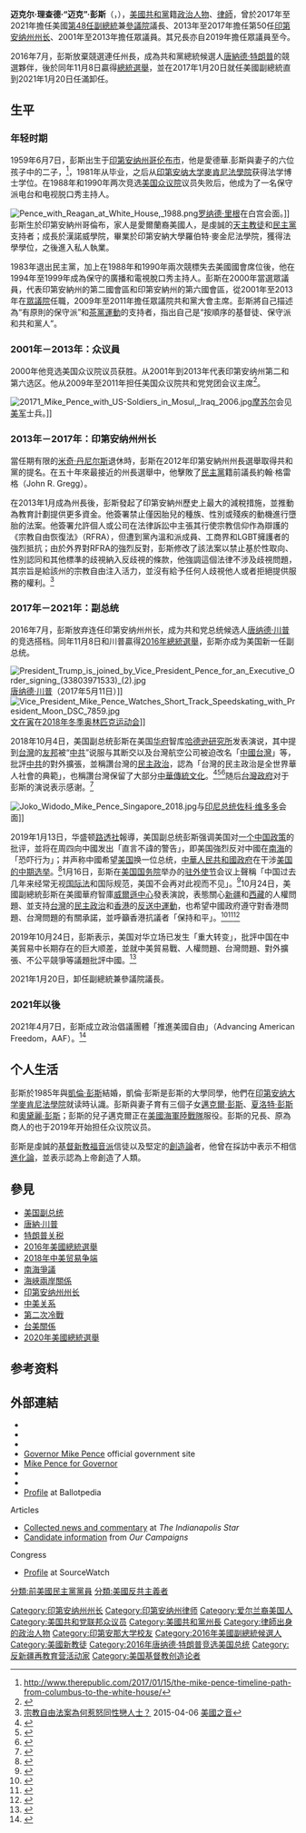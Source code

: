 {{Expand language|1=en|time=2021-01-20T23:14:51+00:00}}
{{noteTA
|G1=PresidentsUS
|1=zh-cn:迈克;zh-tw:麥克;zh-hk:米克;zh-hant:麥克
}}
{{Infobox officeholder
|name             = 迈克·彭斯
|original_name    = {{lang|en|Mike Pence}}
|image            = Mike Pence official portrait.jpg
|caption          = 2017年美國白宮官方肖像照
|order          = [[File:Seal_of_the_Vice_President_of_the_United_States.svg|45px]]<br>第48任
|office         = 美国副总统
|term_start       = 2017年1月20日
|term_end         = 2021年1月20日
|president        = [[唐納·川普|唐納·川普]]
|predecessor      = [[乔·拜登|乔·拜登]]
|successor        = [[賀錦麗|賀錦麗]] 
|office2          = 第50任[[印第安纳州|印第安纳州]][[印第安纳州州长|州长]]
|term_start2      = 2013年1月14日
|term_end2        = 2017年1月9日
|lieutenant2   = {{tsl|en|Sue Ellspermann|蘇·艾波曼}}<small>（2013年－2016年）</small><br/>[[埃瑞克·霍科姆|埃瑞克·霍科姆]]<small>（2016年－2017年）</small>
|predecessor2     = [[米奇·丹尼尔斯|米奇·丹尼尔斯]]
|successor2       = [[埃瑞克·霍科姆|埃瑞克·霍科姆]]
|office3          = {{tsl|en|Republican Conference Chairman of the United States House of Representatives|美国众议院共和党党团会议主席|眾議院共和黨黨團會議主席}}
|term_start3      = 2009年1月3日
|term_end3        = 2011年1月3日
|leader3          = [[約翰·博納|約翰·-{zh-hant:博納;zh-tw:貝納;zh-hans:博纳;}-]]
|predecessor3     = {{tsl|en|Adam Putnam|亞當·帕特南|亞當·-{zh-tw:帕特南;zh-hans:普特南;zh-hant:普特南;}-}}
|successor3       = [[傑布·亨薩靈|傑布·-{zh-tw:亨薩林;zh-hant:亨薩靈;zh-hans:亨萨灵}-]]
|office4          = [[美國眾議院|美國眾議院]]議員{{break}}來自[[印第安纳州|印第安纳州]]
|term_start4      = 2003年1月3日
|term_end4        = 2013年1月3日
|predecessor4     = {{tsl|en|David M. McIntosh|大衛·M·麥金塔|大衛·麥金塔}}
|successor4       = [[盧克·梅瑟|盧克·梅瑟]]
|constituency4    = {{link-en|印第安納州第二國會選區|Indiana's 2nd congressional district|第2國會選區}}<small>（2001年－2003年）</small><br>{{ushr|IN|6|C}}<small>（2003年－2013年）</small>
|birth_name       = 迈克尔·理查德·彭斯<br>Michael Richard Pence
|birth_date       = {{birth date and age|1959|6|7}}
|birth_place      = {{USA}}[[印第安纳州|印第安纳州]][[哥伦布_(印第安纳州)|哥倫布]]
|death_date       = 
|death_place      = 
|nationality      = {{USA}}
|spouse           = {{marriage|[[凱倫·彭斯|凱倫·彭斯]]|1985年6月8日}}
|children         = 1子2女
|relatives        = {{le|葛瑞格·彭斯|Greg Pence}}（兄長）
|party            = {{GOP}}（1983年－）
|otherparty       = {{UDP}}（1983年前）<ref>{{cite web | last1=Eason | first1=Brian | title=Next VP: 10 things to know about Indiana Gov. Mike Pence | url=https://www.indystar.com/story/news/politics/2016/07/07/trumps-vp-10-things-know-indiana-gov-mike-pence/86746980/ | date=2016-07-07 | publisher=[[印第安纳波利斯星报|印第安纳波利斯星报]]}}</ref>
|residence        = {{USA}}[[印第安納州|印第安納州]][[印第安納波利斯|印第安納波利斯]]
|alma_mater       = {{le|汉诺威学院|Hanover College}}<br>印第安纳大学麦肯尼法学院
|education        = [[印第安纳大学麦肯尼法学院|印第安纳大学麦肯尼法学院]][[法學博士|法學博士]]
|religion         = [[福音派|福音派]][[基督新教|基督新教]]<ref name="US News">Burton, Danielle (November 15, 2006).[https://web.archive.org/web/20100217091452/http://www.usnews.com/usnews/news/articles/061115/15pencefacts.htm What You Didn't Know About Rep. Mike Pence of Indiana], ''U.S. News & World Report'' accessed March 31, 2015.</ref>
|occupation       = 政治人物、律师、广播员
|signature        = Mike Pence Signature2.svg
|website          = {{url|mikepence.com|官方網站}}
}}
'''迈克尔·理查德·“迈克”·彭斯'''（{{lang-en|Michael Richard "Mike" Pence}}，{{bd|1959年|6月7日}}），[[美國|美國]][[共和黨_(美國)|共和黨]]籍[[政治人物|政治人物]]、[[律師|律師]]，曾於2017年至2021年擔任美國[[美国总统列表|第48任]][[美國副總統|副總統]]兼[[美國參議院|參議院]]議長、2013年至2017年擔任第50任[[印第安纳州州长|印第安纳州州长]]、2001年至2013年擔任眾議員。其兄長{{le|格雷格·彭斯|Greg Pence}}亦自2019年擔任眾議員至今。

2016年7月，彭斯放棄競選連任州長，成為共和黨總統候選人[[唐納德·特朗普|唐納德·特朗普]]的競選夥伴，後於同年11月8日贏得[[2016年美國總統選舉|總統選舉]]，並在2017年1月20日就任美國副總統直到2021年1月20日任滿卸任。

{{迈克·彭斯系列模板}}

== 生平 ==
=== 年轻时期 ===
1959年6月7日，彭斯出生于[[印第安纳州|印第安纳州]][[哥伦布_(印第安纳州)|哥伦布市]]{{link-en|哥倫布地區醫院|Columbus Regional Health|}}，他是愛德華.彭斯與妻子的六位孩子中的二子，<ref>http://www.therepublic.com/2017/01/15/the-mike-pence-timeline-path-from-columbus-to-the-white-house/</ref>，1981年从{{le|汉诺威学院|Hanover College}}毕业，之后从[[印第安纳大学麥肯尼法學院|印第安纳大学麥肯尼法學院]]获得法学博士学位。在1988年和1990年两次竞选[[美国众议院|美国众议院]]议员失败后，他成为了一名保守派电台和电视脱口秀主持人。

[[File:Pence_with_Reagan_at_White_House,_1988.png|thumb]][[罗纳德·里根|罗纳德·里根]]在白宫会面。]]
彭斯生於印第安納州哥倫布，家人是愛爾蘭裔美國人，是虔誠的[[天主教徒|天主教徒]]和[[民主黨_(美國)|民主黨]]支持者；成長於漢諾威學院，畢業於印第安納大學羅伯特·麥金尼法學院，獲得法學學位，之後進入私人執業。

1983年退出民主黨，加上在1988年和1990年兩次競標失去美國國會席位後，他在1994年至1999年成為保守的廣播和電視脫口秀主持人。彭斯在2000年當選眾議員，代表印第安納州的第二國會區和印第安納州的第六國會區，從2001年至2013年在[[美國眾議院|眾議院]]任職，2009年至2011年擔任眾議院共和黨大會主席。彭斯將自己描述為“有原則的保守派”和[[茶黨運動|茶黨運動]]的支持者，指出自己是“按順序的基督徒、保守派和共和黨人”。

=== 2001年－2013年：众议員 ===
2000年他竞选美国众议院议员获胜。从2001年到2013年代表印第安纳州第二和第六选区。他从2009年至2011年担任美国众议院共和党党团会议主席<ref>{{Cite web|url=http://www.indystar.com/article/20081119/NEWS05/811190387|title=U.S. Rep. Mike Pence of Indiana to get House GOP's No. 3 leadership job|accessdate=2017-04-09|author=|date=2008-11-19|publisher=印第安纳波利斯星报|deadurl=yes|archiveurl=https://web.archive.org/web/20150129081041/http://www.indystar.com/article/20081119/NEWS05/811190387|archivedate=2015-01-29}}</ref>。

[[File:20171_Mike_Pence_with_US-Soldiers_in_Mosul,_Iraq_2006.jpg|thumb]][[摩苏尔|摩苏尔]]会见[[美军|美军]]士兵。]]

=== 2013年－2017年：印第安纳州州长 ===
當任期有限的[[米奇·丹尼尔斯|米奇·丹尼尔斯]]退休時，彭斯在2012年印第安納州州長選舉取得共和黨的提名。在五十年來最接近的州長選舉中，他擊敗了[[民主黨_(美國)|民主黨]]籍前議長約翰·格雷格（John R. Gregg）。

在2013年1月成為州長後，彭斯發起了印第安納州歷史上最大的減稅措施，並推動為教育計劃提供更多資金。他簽署禁止僅因胎兒的種族、性別或殘疾的動機進行墮胎的法案。他簽署允許個人或公司在法律訴訟中主張其行使宗教信仰作為辯護的《宗教自由恢復法》（RFRA），但遭到黨內溫和派成員、工商界和LGBT擁護者的強烈抵抗；由於外界對RFRA的強烈反對，彭斯修改了該法案以禁止基於性取向、性別認同和其他標準的歧視納入反歧視的條款，他強調這個法律不涉及歧視問題，其宗旨是給該州的宗教自由注入活力，並沒有給予任何人歧視他人或者拒絕提供服務的權利。<ref>[http://www.voacantonese.com/a/backlash-over-indiana-religious-freedom-restoration-act-20150406/2708401.html 宗教自由法案為何惹怒同性戀人士？] 2015-04-06 [[美國之音|美國之音]]</ref>

=== 2017年－2021年：副总统 ===
2016年7月，彭斯放弃连任印第安纳州州长，成为共和党总统候选人[[唐納·川普|唐纳德·川普]]的竞选搭档。同年11月8日和川普贏得[[2016年美國總統選舉|2016年總統選舉]]，彭斯亦成为美国新一任副总统。

[[File:President_Trump_is_joined_by_Vice_President_Pence_for_an_Executive_Order_signing_(33803971533)_(2).jpg|thumb]][[唐納·川普|唐纳德·川普]]（2017年5月11日）]]
[[File:Vice_President_Mike_Pence_Watches_Short_Track_Speedskating_with_President_Moon_DSC_7859.jpg|thumb]][[文在寅|文在寅]]在[[2018年冬季奥林匹克运动会|2018年冬季奥林匹克运动会]]]] 

2018年10月4日，美国副总统彭斯在美国[[华盛顿哥伦比亚特区|华府]]智库[[哈德遜研究所|哈德逊研究所]]发表演说，其中提到[[台灣|台灣]]的[[中華民國建交列表|友邦]]被“[[中国共产党|中共]]”说服与其断交以及台灣航空公司被迫改名「[[中國台灣|中國台灣]]」等，批評[[中共|中共]]的對外擴張，並稱讚台灣的[[民主政治|民主政治]]，認為「台灣的民主政治是全世界華人社會的典範」，也稱讚台灣保留了大部分[[中華傳統文化|中華傳統文化]]。<ref>{{cite news |title=美副總統彭斯演講全文 大力批中國、台灣|url=http://news.ltn.com.tw/news/world/breakingnews/2571416 |author=綜合報導 |accessdate=2019-01-08 |publisher=自由時報 |date=2018-10-05 |archive-url=https://web.archive.org/web/20190328231108/https://news.ltn.com.tw/news/world/breakingnews/2571416 |archive-date=2019-03-28 |dead-url=no }}</ref><ref>{{cite news |title=「在川普總統領導下，美國以堅決行動回應中國（ 此處指中共政權）」美國副總統彭斯演說全文（中英對照與延伸閱讀） |url=https://www.storm.mg/article/527580 |author=李忠謙 |accessdate=2019-01-08 |publisher=風傳媒 |date=2018-10-05 |archive-url=https://web.archive.org/web/20190328203307/https://www.storm.mg/article/527580 |archive-date=2019-03-28 |dead-url=no }}</ref><ref>{{cite news |title=「美國不怕中國軍事恫嚇」　美國副總統彭斯演講力挺台灣民主（附影片、中文翻譯） |url=https://www.upmedia.mg/news_info.php?SerialNo=49324 |author=林思怡 |accessdate=2019-01-08 |publisher=上報 |date=2018-10-05 |archive-url=https://web.archive.org/web/20181103085051/https://www.upmedia.mg/news_info.php?SerialNo=49324 |archive-date=2018-11-03 |dead-url=no }}</ref>随后[[台灣政府|台灣政府]]对于彭斯的演说表示感谢。<ref>{{cite news |title=總統府感謝彭斯 台灣將共同為兩岸安全福祉做貢獻 |url=http://news.ltn.com.tw/news/politics/breakingnews/2571433 |author=李欣芳 |accessdate=2019-01-08 |publisher=自由時報 |date=2018-10-05 |archive-url=https://web.archive.org/web/20190328231209/https://news.ltn.com.tw/news/politics/breakingnews/2571433 |archive-date=2019-03-28 |dead-url=no }}</ref>

[[File:Joko_Widodo_Mike_Pence_Singapore_2018.jpg|thumb]]与[[印度尼西亚总统|印尼总统]][[佐科·維多多|佐科·维多多]]会面]] 

2019年1月13日，华盛顿[[路透社|路透社]]報導，美国副总统彭斯强调美国对[[一个中国政策|一个中国政策]]的批评，並将在周四向中國发出「直言不諱的警告」，即美国強烈反对中國在[[南海|南海]]的「恐吓行为」；并声称中國希望[[美国|美国]]换一位总统，[[中華人民共和國政府|中華人民共和國政府]]在干涉[[2018年美國中期選舉|美国的中期选举]]。<ref>{{Cite web|url=https://cn.reuters.com/article/us-pence-china-interference-1004-thur-idCNKCS1ME2SL|title=美国副总统彭斯指责中国“恶意”干预期中选举 抹黑特朗普（更新版）|access-date=2019-01-13|website=[[路透社|路透社]]}}</ref>1月16日，彭斯在[[美国国务院|美国国务院]]举办的[[美國駐外機構列表|驻外使节]]会议上聲稱「中国过去几年来经常无视[[国际法|国际法]]和国际规范，美国不会再对此视而不见」。<ref>{{Cite web|url=https://www.guancha.cn/internation/2019_01_17_487222.shtml|title=当着180位外交官，美国副总统彭斯又对华乱“开炮”|accessdate=2019-01-17|date=2019-01-17|website=[[观察者网|观察者网]]}}</ref>10月24日，美國副總統彭斯在美國華府智庫[[伍德羅·威爾遜國際學者中心|威爾遜中心]]發表演說，表態關心[[新疆|新疆]]和[[西藏|西藏]]的人權問題、並支持[[台灣|台灣]]的[[民主政治|民主政治]]和[[香港|香港]]的[[反送中運動|反送中運動]]，也希望中國政府遵守對香港問題、台灣問題的有關承諾，並呼籲香港抗議者「保持和平」。<ref>{{Cite web |url = https://www.cna.com.tw/news/firstnews/201910250025.aspx |author = 江今葉 |date = 2019年10月25日 |title = 彭斯重批中國力挺台港 演說7大重點一次看懂 |publisher = 中央社}}</ref><ref>{{Cite web |url = https://www.thenewslens.com/article/126527 |author = 李秉芳 |date = 2019年10月25日 |title = 【全文】批中國、挺港台，美國副總統彭斯說了什麼？ |publisher = 關鍵評論網}}</ref><ref>{{Cite web|title=Remarks by Vice President Pence at the Frederic V. Malek Memorial Lecture|url=https://www.whitehouse.gov/briefings-statements/remarks-vice-president-pence-frederic-v-malek-memorial-lecture/|accessdate=2019-11-13|work=The White House|language=en-US}}</ref>

2019年10月24日，彭斯表示，美国对华立场已发生「重大转变」，批評中国在中美貿易中长期存在的巨大顺差，並就中美貿易戰、人權問題、台灣問題、對外擴張、不公平競爭等議題批評中國。<ref>{{cite web |author1=Mike Pence |title=火力全開批中 美副總統彭斯演說全文翻譯 |url=https://www.cna.com.tw/news/firstnews/201810050153.aspx}}</ref>

2021年1月20日，卸任副總統兼參議院議長。

=== 2021年以後 ===
2021年4月7日，彭斯成立政治倡議團體「推進美國自由」（Advancing American Freedom，AAF）。<ref>{{cite web |author1=Mike Pence |title=Advancing American Freedom |url=https://advancingamericanfreedom.com/}}</ref>

==个人生活==
彭斯於1985年與[[凱倫·彭斯|凱倫·彭斯]]結婚，凱倫·彭斯是彭斯的大學同學，他們在[[印第安纳大学麥肯尼法學院|印第安纳大学麥肯尼法學院]]就读時认識。彭斯與妻子育有三個子女[[邁克爾·彭斯|邁克爾·彭斯]]、[[夏洛特·彭斯|夏洛特·彭斯]]和[[奧黛麗·彭斯|奧黛麗·彭斯]]；彭斯的兒子邁克爾正在[[美國海軍陸戰隊|美國海軍陸戰隊]]服役。彭斯的兄長、原為商人的{{le|格雷格·彭斯|Greg Pence}}也于2019年开始担任众议院议员。

彭斯是虔誠的[[基督新教|基督新教]][[福音派|福音派]]信徒以及堅定的[[創造論|創造論]]者，他曾在採訪中表示不相信[[進化論|進化論]]，並表示認為上帝創造了人類。

== 參見 ==
* [[美国副总统|美国副总统]]
* [[唐納·川普|唐納·川普]]
* [[特朗普关税|特朗普关税]]
* [[2016年美國總統選舉|2016年美國總統選舉]]
* [[2018年中美贸易争端|2018年中美贸易争端]]
* [[南海爭議|南海爭議]]
* [[海峽兩岸關係|海峽兩岸關係]]
* [[印第安纳州州长|印第安纳州州长]]
* [[中美关系|中美关系]]
* [[第二次冷戰|第二次冷戰]]
* [[台美關係|台美關係]]
* [[2020年美國總統選舉|2020年美國總統選舉]]

== 参考资料 ==
{{reflist}}

{{wikisource|彭斯副总统有关美国政府中国政策讲话全文翻译}}

== 外部連結 ==
*{{instagram|mikepence|邁克·彭斯}}
*{{instagram|vp|美國副總統邁克·彭斯}}
*{{facebook|mikepence|邁克·彭斯}}
* [http://www.in.gov/gov/ Governor Mike Pence] {{Wayback|url=http://www.in.gov/gov/ |date=20080618221810 }} official government site
* [http://www.mikepence.com/ Mike Pence for Governor] {{Wayback|url=http://www.mikepence.com/ |date=20121026215044 }}
* {{Dmoz|Regional/North_America/United_States/Indiana/Government/Executive/Governor_Mike_Pence}}
* {{C-SPAN|Mike Pence}}
* [http://ballotpedia.org/Mike_Pence Profile] {{Wayback|url=http://ballotpedia.org/Mike_Pence |date=20150111195128 }} at Ballotpedia
;Articles
* [https://web.archive.org/web/20121031051347/http://topics.indystar.com/Mike_Pence/ Collected news and commentary] at ''The Indianapolis Star''
* [http://www.ourcampaigns.com/CandidateDetail.html?CandidateID=1124 Candidate information] from ''Our Campaigns''
;Congress
{{CongLinks | congbio = p000587 | rollcall = 7522 | govtrack = 400315 | opencong = 400315 | natjournal = 387 | legistorm = 417/Rep_Mike_Pence.html | fec = H8IN02060 | opensecrets = N00003765 }}
* [http://www.sourcewatch.org/index.php?title=Mike_Pence Profile] at SourceWatch

{{start box}}
{{s-off}}
{{succession box|[[喬·拜登|喬·拜登]]|[[賀錦麗|賀錦麗]]|[[美國副總統|美國副總統]]|2017年－2021年}}
{{end box}}

{{美国副总统}}
{{Donald Trump cabinet}}


{{DEFAULTSORT:Pence, Mike}}

[[Category:印第安纳州州长|Category:印第安纳州州长]]
[[Category:印第安纳州律师|Category:印第安纳州律师]]
[[Category:爱尔兰裔美国人|Category:爱尔兰裔美国人]]
[[Category:美国共和党联邦众议员|Category:美国共和党联邦众议员]]
[[Category:美國共和黨州長|Category:美國共和黨州長]]
[[Category:律師出身的政治人物|Category:律師出身的政治人物]]
[[Category:印第安那大学校友|Category:印第安那大学校友]]
[[Category:2016年美國副總統候選人|Category:2016年美國副總統候選人]]
[[Category:美國新教徒|Category:美國新教徒]]
[[Category:2016年唐纳德·特朗普竞选美国总统|Category:2016年唐纳德·特朗普竞选美国总统]]
[[Category:反新疆再教育营活动家|Category:反新疆再教育营活动家]]
[[分類:前美國民主黨黨員|分類:前美國民主黨黨員]]
[[分類:美國反共主義者|分類:美國反共主義者]]
[[Category:美国基督教创造论者|Category:美国基督教创造论者]]